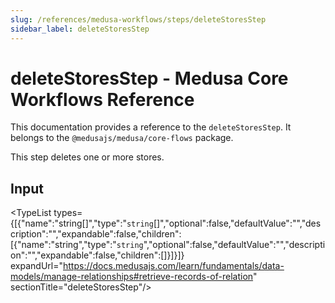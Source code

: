 ```yaml
---
slug: /references/medusa-workflows/steps/deleteStoresStep
sidebar_label: deleteStoresStep
---
```



# deleteStoresStep - Medusa Core Workflows Reference

This documentation provides a reference to the `deleteStoresStep`. It belongs to the `@medusajs/medusa/core-flows` package.

This step deletes one or more stores.

## Input

<TypeList types={[{"name":"string[]","type":"`string`[]","optional":false,"defaultValue":"","description":"","expandable":false,"children":[{"name":"string","type":"`string`","optional":false,"defaultValue":"","description":"","expandable":false,"children":[]}]}]} expandUrl="https://docs.medusajs.com/learn/fundamentals/data-models/manage-relationships#retrieve-records-of-relation" sectionTitle="deleteStoresStep"/>
